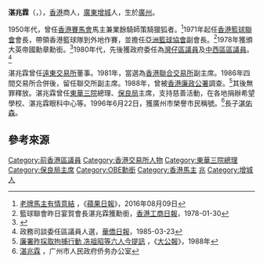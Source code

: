 '''湛兆霖'''{{OBE}}{{JP}}（{{lang-en|'''Cham Siu Leun'''}}，{{bd|1922年||2022年|2月16日|catIdx=Cham}}），[[香港|香港]]商人，[[廣東|廣東]][[增城|增城]]人，生於[[廣州|廣州]]。

1950年代，曾任[[香港賽馬會|香港賽馬會]]馬主兼業餘騎師策騎獵狐者。<ref>[http://hk.apple.nextmedia.com/realtime/racing/20160809/55476640  老牌馬主有情意結] {{Wayback|url=http://hk.apple.nextmedia.com/realtime/racing/20160809/55476640 |date=20170410214040 }}，《[[蘋果日報_(香港)|蘋果日報]]》，2016年08月09日</ref>1971年起任[[香港籃球總會|香港籃球聯會]]會長，帶領香港籃球隊到外地作賽，並擔任[[亞洲籃球總會|亞洲籃球協會]]副會長。<ref>籃球聯會昨日宴賀會長湛兆霖獲勳銜，[[工商日報|香港工商日報]]，1978-01-30</ref>1978年獲頒大英帝國勳章勳銜。<ref>{{London Gazette |issue=47418 |date=30 December 1977 |startpage=18|supp=yes}}</ref>1980年代，先後獲政府委任為[[灣仔區議會|灣仔區議員]]及[[中西區區議會|中西區區議員]]。<ref>政務司談委任區議員人選，[[華僑日報|華僑日報]]，1985-03-23</ref>

湛兆霖曾任[[遠東交易所|遠東交易所]]董事。1981年，當選為[[香港聯合交易所|香港聯合交易所]]副主席。1986年四間交易所合併後，留任聯交所副主席。1988年，曾被[[香港廉政公署|香港廉政公署]]調查。<ref>[http://202.55.1.83/history/history_news.asp?news_id=157545 廉署昨採取拘捕行動 冼祖昭等六人今提訊] {{Wayback|url=http://202.55.1.83/history/history_news.asp?news_id=157545 |date=20170330002139 }}，《[[大公報|大公報]]》，1988年</ref>其後無罪釋放。湛兆霖曾任[[東華三院|東華三院]]總理、[[保良局|保良局]]主席，支持慈善活動，在各地捐辦希望學校、湛兆霖眼科中心等。1996年6月22日，獲廣州市榮譽市民稱號。<ref>[http://www.gzqw.gov.cn/site6/sqxx/rw__/rysm/09/55280.shtml 湛兆霖] {{Wayback|url=http://www.gzqw.gov.cn/site6/sqxx/rw__/rysm/09/55280.shtml |date=20170410214230 }}，广州市人民政府侨务办公室</ref>長子[[湛佑森|湛佑森]]。

==參考來源==
{{reflist}}
{{DEFAULTSORT:Cham, Siu Leun}}
{{香港人物小作品}}
[[Category:前香港區議員|Category:前香港區議員]]
[[Category:香港交易所人物|Category:香港交易所人物]]
[[Category:東華三院總理|Category:東華三院總理]]
[[Category:保良局主席|Category:保良局主席]]
[[Category:OBE勳銜|Category:OBE勳銜]]
[[Category:香港馬主|Category:香港馬主]]
[[Category:湛姓|兆]]
[[Category:增城人|Category:增城人]]